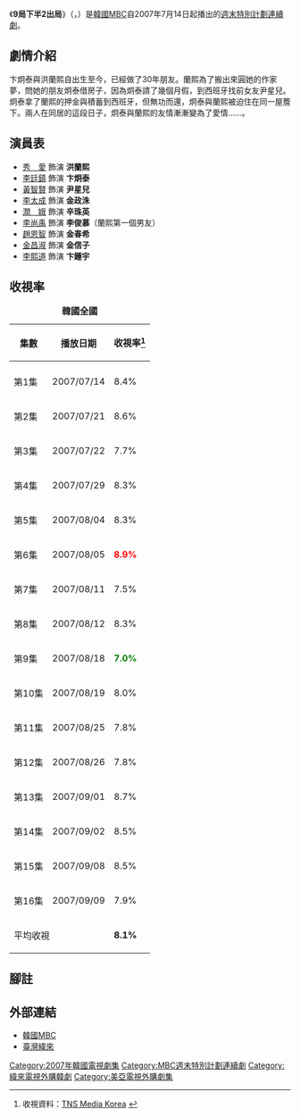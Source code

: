 {{Infobox Television
| show_name         = 9局下半2出局
| original_name      = {{lang|ko|9회말 2아웃}}
| image                = [[File:Two_Outs_in_the_Ninth_Inning.jpg|250px]]
| caption              = 
| genre                = 
| format               = 
| creator              = 
| developer            = 
| writer               = [[呂知娜|呂知娜]]
| director             = [[韓哲洙|韓哲洙]] 
| creative_director    = 
| presenter            = 
| starring             = [[秀愛|秀愛]]、[[李廷鎮|李廷鎮]]
| slogan               =  
| judges               = 
| voices               = 
| narrated             = 
| theme_song           = 
| opentheme            =  
| endtheme             = 
| composer             = 
| country              = {{KOR}}
| language             = [[韓語|韓語]]
| num_seasons          = 
| num_episodes         = 16
| list_episodes        = 
| executive_producer   = 
| producer             = 
| supervising_producer = 
| editor               = 
| location             =
| cinematography       = 
| camera               = 
| runtime              = 約70分鐘（含廣告）
| company              = 
| distributor          = 
| channel              = [[文化廣播_(韓國)|MBC]]
| picture_format       = 
| audio_format         = 
| first_run            = {{KOR}}
| first_aired          = {{start date|2007|7|14}}
| last_aired           = {{end date|2007|9|9}}
| status               = 
| preceded_by          = [[空港城市|Air City]]
| followed_by          = [[冬候鳥|冬候鳥]]
| related              ={{link-id|愛尼亞(Cinta Nia)|Cinta Nia}} 
| website              = http://www.imbc.com/broad/tv/drama/2out/
| 中國大陸名稱 = 
| 台灣名稱   = 9局下半2出局
| 港澳名稱   = 
| 馬新名稱   = 
}}
《'''9局下半2出局'''》（{{lang-ko|'''9회말 2아웃'''}}，{{lang-en|'''Two Outs in the Ninth Inning'''}}）是[[韓國|韓國]][[文化廣播_(韓國)|MBC]]自2007年7月14日起播出的[[MBC週末特別計劃連續劇|週末特別計劃連續劇]]。

== 劇情介紹 ==
卞炯泰與洪蘭熙自出生至今，已經做了30年朋友。蘭熙為了搬出來圓她的作家夢，問她的朋友炯泰借房子，因為炯泰請了幾個月假，到西班牙找前女友尹星兒。炯泰拿了蘭熙的押金與積蓄到西班牙，但無功而還，炯泰與蘭熙被迫住在同一屋簷下。兩人在同居的這段日子，炯泰與蘭熙的友情漸漸變為了愛情……。

== 演員表 ==
*[[秀愛|秀　愛]] 飾演 '''洪蘭熙'''
*[[李廷鎮|李廷鎮]] 飾演 '''卞炯泰'''
*[[黃智賢_(韓國)|黃智賢]] 飾演 '''尹星兒'''
*[[李太成|李太成]] 飾演 '''金政洙'''
*[[潤娥|潤　娥]] 飾演 '''辛珠英'''
*[[李尚禹|李尚禹]] 飾演 '''李俊慕'''（蘭熙第一個男友）
*[[趙恩智|趙恩智]] 飾演 '''金春希'''
*[[金昌淑|金昌淑]] 飾演 '''金信子'''
*[[李熙道|李熙道]] 飾演 '''卞鍾宇'''

== 收視率 ==
{| class="wikitable" style="text-align:center;"
|+'''韓國全國'''
!集數
!播放日期
!收視率<ref>收視資料：[http://www.tnsmk.co.kr TNS Media Korea] {{Wayback|url=http://www.tnsmk.co.kr/ |date=20100125065320 }} {{ko icon}}</ref>
|- align="center"
|-
|第1集
|2007/07/14
|8.4%
|-
|第2集
|2007/07/21
|8.6%
|-
|第3集
|2007/07/22
|7.7%
|-
|第4集
|2007/07/29
|8.3%
|-
|第5集
|2007/08/04
|8.3%
|-
|第6集
|2007/08/05
|<span style="color: red;">'''8.9%'''</span>
|-
|第7集
|2007/08/11
|7.5%
|-
|第8集
|2007/08/12
|8.3%
|-
|第9集
|2007/08/18
|<span style="color: green;">'''7.0%'''</span>
|-
|第10集
|2007/08/19
|8.0%
|-
|第11集
|2007/08/25
|7.8%
|-
|第12集
|2007/08/26
|7.8%
|-
|第13集
|2007/09/01
|8.7%
|-
|第14集
|2007/09/02
|8.5%
|-
|第15集
|2007/09/08
|8.5%
|-
|第16集
|2007/09/09
|7.9%
|-
|colspan="2"|平均收視
|'''8.1%'''
|}

== 腳註 ==
{{reflist}}

== 外部連結 ==
*[http://www.imbc.com/broad/tv/drama/2out/ 韓國MBC]{{Wayback|url=http://www.imbc.com/broad/tv/drama/2out/ |date=20100415095736 }}{{ko}}
*[http://drama.videoland.com.tw/channel/1110a/default.asp 臺灣緯來]{{Wayback|url=http://drama.videoland.com.tw/channel/1110a/default.asp |date=20111008003957 }}{{zh-tw}}

{{電視節目的變遷
|電視台= {{KOR}} [[文化廣播_(韓國)|MBC]]
|播放檔次= [[MBC週末特別計劃連續劇|週末特別計劃劇]]
|節目名稱= 9局下半2出局<br />（2007年7月14日 - 2007年9月9日）
|上一節目= [[空港城市|Air City]]<br />（2007年5月19日 - 2007年7月8日）
|下一節目= [[冬候鳥|冬候鳥]]<br />（2007年9月15日 - 2008年3月2日）
}}
{{電視節目的變遷
|電視台= {{TWN}} [[緯來戲劇台|緯來戲劇台]]
|播放檔次= 星期一至五 22:00 - 23:00
|節目名稱= 9局下半2出局<br />（2011年10月10日 - 2011年11月11日）
|上一節目= [[戀愛結婚|戀愛結婚]]<br />（2011年8月31日 - 2011年10月7日）
|下一節目= [[需要浪漫|需要浪漫]]<br/ >（2011年11月14日 - 2011年12月6日）
}}

{{MBC週末特別計劃連續劇}}

[[Category:2007年韓國電視劇集|Category:2007年韓國電視劇集]]
[[Category:MBC週末特別計劃連續劇|Category:MBC週末特別計劃連續劇]]
[[Category:緯來電視外購韓劇|Category:緯來電視外購韓劇]]
[[Category:美亞電視外購劇集|Category:美亞電視外購劇集]]